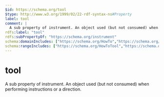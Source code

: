 ```yaml
---
$id: https://schema.org/tool
$type: http://www.w3.org/1999/02/22-rdf-syntax-ns#Property
label: tool
comment: |
  A sub property of instrument. An object used (but not consumed) when performing instructions or a direction.
rdfs:label: "tool"
rdfs:subPropertyOf: "https://schema.org/instrument"
schema:domainIncludes: ["https://schema.org/HowTo","https://schema.org/HowToDirection"]
schema:rangeIncludes: ["https://schema.org/HowToTool","https://schema.org/Text"]
---
```


# tool

A sub property of instrument. An object used (but not consumed) when performing instructions or a direction.

